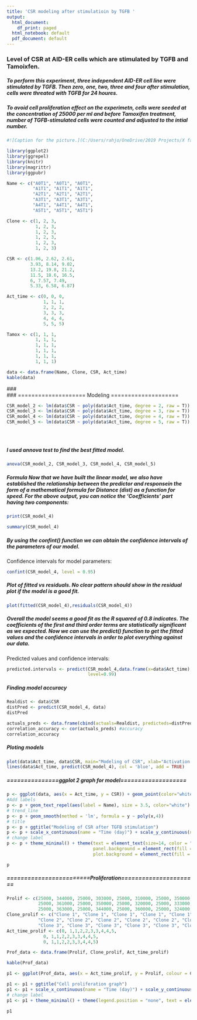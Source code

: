 ```yaml
---
title: 'CSR modeling after stimulatioin by TGFB '
output:
  html_document:
    df_print: paged
  html_notebook: default
  pdf_document: default
---
```



### Level of CSR at AID-ER cells which are stimulated by TGFB and Tamoixfen.
##### To perform this experiment, three independent AID-ER cell line were stimulated by TGFB. Then zero, one, two, three and four after stimulation, cells were threated with TGFB for 24 houres.
##### To avoid cell proliferation effect on the experimetn, cells were seeded at the concentration of 25000 per ml and before Tamoxifen treatment, number of TGFB-stimulated cells were counted and adjusted to the intial number.

```r
#![Caption for the picture.](C:/Users/rahjo/OneDrive/2019 Projects/X factor project/Figures/Figure 5/2020 09/TGF model.png)

```

```r
library(ggplot2)
library(ggrepel)
library(knitr)
library(magrittr)
library(ggpubr)

```


```r
Name <- c("A0T1", "A0T1", "A0T1",
          "A1T1", "A1T1", "A1T1",
          "A2T1", "A2T1", "A2T1",
          "A3T1", "A3T1", "A3T1",
          "A4T1", "A4T1", "A4T1",
          "A5T1", "A5T1", "A5T1")

Clone <- c(1, 2, 3,
           1, 2, 3,
           1, 2, 3,
           1, 2, 3,
           1, 2, 3,
           1, 2, 3)

CSR <- c(1.06, 2.62, 2.61,
         3.93, 8.14, 9.02,
         13.2, 19.8, 21.2,
         11.5, 18.6, 16.5,
         6, 7.57, 7.49,
         5.33, 6.58, 6.87)

Act_time <- c(0, 0, 0,
              1, 1, 1,
              2, 2, 2,
              3, 3, 3,
              4, 4, 4,
              5, 5, 5)

Tamox <- c(1, 1, 1,
           1, 1, 1,
           1, 1, 1,
           1, 1, 1,
           1, 1, 1,
           1, 1, 1)

data <- data.frame(Name, Clone, CSR, Act_time)
kable(data)


```
###\
### ==================== Modeling ====================

```r
CSR_model_2 <- lm(data$CSR ~ poly(data$Act_time, degree = 2, raw = T))
CSR_model_3 <- lm(data$CSR ~ poly(data$Act_time, degree = 3, raw = T))
CSR_model_4 <- lm(data$CSR ~ poly(data$Act_time, degree = 4, raw = T))
CSR_model_5 <- lm(data$CSR ~ poly(data$Act_time, degree = 5, raw = T))

```
##### \
##### I used annova test to find the best fitted model.
#####

```r
anova(CSR_model_2, CSR_model_3, CSR_model_4, CSR_model_5)

```

##### Formula Now that we have built the linear model, we also have established the relationship between the predictor and responsein the form of a mathematical formula for Distance (dist) as a function for speed. For the above output, you can notice the ‘Coefficients’ part having two components:

```r
print(CSR_model_4)
```

```r
summary(CSR_model_4)
```

##### By using the confint() function we can obtain the confidence intervals of the parameters of our model.
Confidence intervals for model parameters:

```r
confint(CSR_model_4, level = 0.95)
```

##### Plot of fitted vs residuals. No clear pattern should show in the residual plot if the model is a good fit.

```r
plot(fitted(CSR_model_4),residuals(CSR_model_4))
```


##### Overall the model seems a good fit as the R squared of 0.8 indicates. The coefficients of the first and third order terms are statistically significant as we expected. Now we can use the predict() function to get the fitted values and the confidence intervals in order to plot everything against our data.

Predicted values and confidence intervals:

```r
predicted.intervals <- predict(CSR_model_4,data.frame(x=data$Act_time),interval='confidence',
                               level=0.99)
```



##### Finding model accuracy

```r
Realdist <- data$CSR
distPred <- predict(CSR_model_4, data)
distPred
```

```r
actuals_preds <- data.frame(cbind(actuals=Realdist, predicteds=distPred))  # make actuals_predicteds dataframe.
correlation_accuracy <- cor(actuals_preds) #accuracy
correlation_accuracy

```

##### Ploting models
```r
plot(data$Act_time, data$CSR, main="Modeling of CSR", xlab="Activation time (day)", ylab="CSR%")
lines(data$Act_time, predict(CSR_model_4), col = 'blue', add = TRUE)
```

##### ===============ggplot 2 graph for model===================

```r

p <- ggplot(data, aes(x = Act_time, y = CSR)) + geom_point(color="white")
#Add labels
p <- p + geom_text_repel(aes(label = Name), size = 3.5, color="white")
# trend_line
p <- p + geom_smooth(method = 'lm', formula = y ~ poly(x,4))
# title
p <- p + ggtitle("Modeling of CSR after TGFB stimulation")
p <- p + scale_x_continuous(name = "Time (day)") + scale_y_continuous(name = "CSR rate")
# change label
p <- p + theme_minimal() + theme(text = element_text(size=14, color = "white"), plot.title = element_text(hjust = 0.5),plot.subtitle = element_text(hjust = 0.5),
                                 panel.background = element_rect(fill = 'black', colour = 'white'),
                                 plot.background = element_rect(fill = 'black', colour = 'black'))

p
```

##### ========================Proliferation======================

```r
Prolif <- c(25000, 344000, 25000, 303000, 25000, 310000, 25000, 350000, 25000, 327000,
            25000, 361000, 25000, 350000, 25000, 320000, 25000, 333000, 25000, 358000,
            25000, 363000, 25000, 344000, 25000, 360000, 25000, 324000, 25000, 343000)
Clone_prolif <- c("Clone 1", "Clone 1", "Clone 1", "Clone 1", "Clone 1", "Clone 1", "Clone 1", "Clone 1", "Clone 1", "Clone 1",
            "Clone 2", "Clone 2", "Clone 2", "Clone 2", "Clone 2", "Clone 2", "Clone 2", "Clone 2", "Clone 2", "Clone 2",
            "Clone 3", "Clone 3", "Clone 3", "Clone 3", "Clone 3", "Clone 3", "Clone 3", "Clone 3", "Clone 3", "Clone 3")
Act_time_prolif <- c(0, 1,1,2,2,3,3,4,4,5,
              0, 1,1,2,2,3,3,4,4,5,
              0, 1,1,2,2,3,3,4,4,5)

Prof_data <- data.frame(Prolif, Clone_prolif, Act_time_prolif)

kable(Prof_data)
```



```r
p1 <- ggplot(Prof_data, aes(x = Act_time_prolif, y = Prolif, colour = Clone_prolif)) + geom_point() + geom_line()

p1 <- p1 + ggtitle("Cell proliferation graph")
p1 <- p1 + scale_x_continuous(name = "Time (day)") + scale_y_continuous(name = "Cell number")
# change label
p1 <- p1 + theme_minimal() + theme(legend.position = "none", text = element_text(size=14), plot.title = element_text(hjust = 0.5),plot.subtitle = element_text(hjust = 0.5)) + labs(color='Clone') 

p1
```


